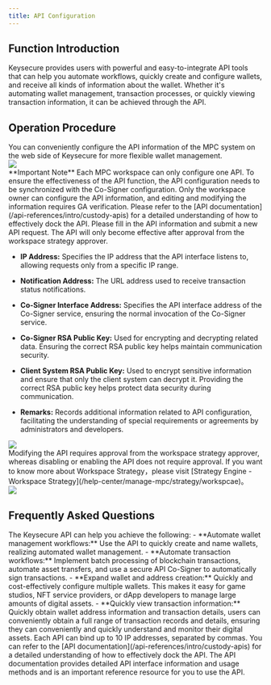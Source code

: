 ```yaml
---
title: API Configuration
---
```


##  Function Introduction

Keysecure provides users with powerful and easy-to-integrate API tools that can help you automate workflows, quickly create and configure wallets, and receive all kinds of information about the wallet. Whether it's automating wallet management, transaction processes, or quickly viewing transaction information, it can be achieved through the API.

##  Operation Procedure

<Steps>

<Step title="Configure API">
You can conveniently configure the API information of the MPC system on the web side of Keysecure for more flexible wallet management.

<div className="w-full flex items-center justify-center">
    <img src="/images/user-guide/api.png"/>
</div>


<Warning>
**Important Note**
Each MPC workspace can only configure one API. To ensure the effectiveness of the API function, the API configuration needs to be synchronized with the Co-Signer configuration. Only the workspace owner can configure the API information, and editing and modifying the information requires GA verification. Please refer to the [API documentation](/api-references/intro/custody-apis) for a detailed understanding of how to effectively dock the API.
</Warning>

</Step>


<Step title="API Field Filling">
Please fill in the API information and submit a new API request. The API will only become effective after approval from the workspace strategy approver.

* **IP Address:** Specifies the IP address that the API interface listens to, allowing requests only from a specific IP range.

* **Notification Address:** The URL address used to receive transaction status notifications.

* **Co-Signer Interface Address:** Specifies the API interface address of the Co-Signer service, ensuring the normal invocation of the Co-Signer service.

* **Co-Signer RSA Public Key:** Used for encrypting and decrypting related data. Ensuring the correct RSA public key helps maintain communication security.

* **Client System RSA Public Key:** Used to encrypt sensitive information and ensure that only the client system can decrypt it. Providing the correct RSA public key helps protect data security during communication.

* **Remarks:** Records additional information related to API configuration, facilitating the understanding of special requirements or agreements by administrators and developers.

<div className="w-full flex items-center justify-center">
    <img src="/images/user-guide/api2.png"/>
</div>



</Step>

<Step title="Modify or enable API">
Modifying the API requires approval from the workspace strategy approver, whereas disabling or enabling the API does not require approval.

<Tip> 
If you want to know more about Workspace Strategy，please visit [Strategy Engine - Workspace Strategy](/help-center/manage-mpc/strategy/workspcae)。
</Tip>

<div className="w-full flex items-center justify-center">
    <img src="/images/user-guide/api4.png"/>
</div>




</Step>
</Steps>

##  Frequently Asked Questions

<Accordion title="What can I do with the Keysecure API?">
The Keysecure API can help you achieve the following:
- **Automate wallet management workflows:** Use the API to quickly create and name wallets, realizing automated wallet management.
- **Automate transaction workflows:** Implement batch processing of blockchain transactions, automate asset transfers, and use a secure API Co-Signer to automatically sign transactions.
- **Expand wallet and address creation:** Quickly and cost-effectively configure multiple wallets. This makes it easy for game studios, NFT service providers, or dApp developers to manage large amounts of digital assets.
- **Quickly view transaction information:** Quickly obtain wallet address information and transaction details, users can conveniently obtain a full range of transaction records and details, ensuring they can conveniently and quickly understand and monitor their digital assets.
</Accordion>

<Accordion title="If I have multiple IP addresses, how should I configure them?">
Each API can bind up to 10 IP addresses, separated by commas.
</Accordion>

<Accordion title="How do I use the API documentation?">
You can refer to the [API documentation](/api-references/intro/custody-apis) for a detailed understanding of how to effectively dock the API. The API documentation provides detailed API interface information and usage methods and is an important reference resource for you to use the API.
</Accordion>
